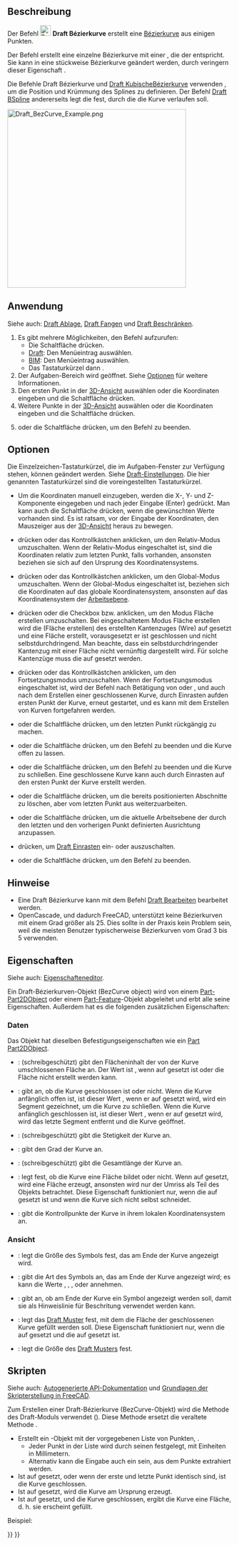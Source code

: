 <languages/>

{{Docnav/de
|[[Draft_CubicBezCurve/de|KubischeBézierkurve]]
|[[Draft_Point/de|Punkt]]
|[[Draft_Workbench|Draft]]
|IconL=Draft_CubicBezCurve.svg
|IconR=Draft_Point.svg
|IconC=Workbench_Draft.svg
}}

{{GuiCommand/de
|Name=Draft BezCurve
|Name/de=Draft Bézierkurve
|MenuLocation=Zeichnen → Bézierwerkzeuge → Bézierkurve<br>2D-Zeichnen → Bézierkurve
|Workbenches=[[Draft_Workbench/de|Draft]], [[BIM_Workbench/de|BIM]]
|Shortcut={{KEY|B}} {{KEY|Z}}
|Version=0.14
|SeeAlso=[[Draft_CubicBezCurve/de|Draft KubischeBézierkurve]], [[Draft_BSpline/de|Draft BSpline]]
}}

<span id="Description"></span>
==Beschreibung== 

Der Befehl [[Image:Draft_BezCurve.svg|24px]] '''Draft Bézierkurve''' erstellt eine [https://de.wikipedia.org/wiki/B%C3%A9zierkurve Bézierkurve] aus einigen Punkten.

Der Befehl erstellt eine einzelne Bézierkurve mit einer {{PropertyData/de|Grad}}, die der {{incode|Anzahl_der_Punkte - 1}} entspricht. Sie kann in eine stückweise Bézierkurve geändert werden, durch veringern dieser Eigenschaft .

Die Befehle Draft Bézierkurve und [[Draft_CubicBezCurve/de|Draft KubischeBézierkurve]] verwenden {{Emphasis|Kontrollpunkte}}, um die Position und Krümmung des Splines zu definieren. Der Befehl [[Draft_BSpline/de|Draft BSpline]] andererseits legt die {{Emphasis|exakten Punkte}} fest, durch die die Kurve verlaufen soll.

[[Image:Draft_BezCurve_Example.png|400px]]
{{Caption|Bézierkurve definiert durch mehrere Punkte}}

<span id="Usage"></span>
==Anwendung==

Siehe auch: [[Draft_Tray/de|Draft Ablage]], [[Draft_Snap/de|Draft Fangen]] und [[Draft_Constrain/de|Draft Beschränken]].

# Es gibt mehrere Möglichkeiten, den Befehl aufzurufen:
#* Die Schaltfläche {{Button|[[Image:Draft_BezCurve.svg|16px]] [[Draft_BezCurve/de|Bézierkurve]]}} drücken.
#* [[Draft_Workbench/de|Draft]]: Den Menüeintrag {{MenuCommand|Zeichnen → Bézierwerkzeuge → [[Image:Draft_BezCurve.svg|16px]] Bézierkurve}} auswählen.
#* [[BIM_Workbench/de|BIM]]: Den Menüeintrag {{MenuCommand|2D-Entwurf → [[Image:Draft_BezCurve.svg|16px]] Bézierkurve}} auswählen.
#* Das Tastaturkürzel {{KEY|B}} dann {{KEY|Z}}.
# Der Aufgaben-Bereich {{MenuCommand|Bézierkurve}} wird geöffnet. Siehe [[#Optionen|Optionen]] für weitere Informationen.
# Den ersten Punkt in der [[3D_view/de|3D-Ansicht]] auswählen oder die Koordinaten eingeben und die Schaltfläche {{Button|[[Image:Draft_AddPoint.svg|16px]] Punkt eingeben}} drücken.
# Weitere Punkte in der [[3D_view/de|3D-Ansicht]] auswählen oder die Koordinaten eingeben und die Schaltfläche {{Button|[[Image:Draft_AddPoint.svg|16px]] Punkt eingeben}} drücken.
# {{KEY|Esc}} oder die Schaltfläche {{Button|Schließen}} drücken, um den Befehl zu beenden.

<span id="Options"></span>
==Optionen==

Die Einzelzeichen-Tastaturkürzel, die im Aufgaben-Fenster zur Verfügung stehen, können geändert werden. Siehe [[Draft_Preferences/de|Draft-Einstellungen]]. Die hier genannten Tastaturkürzel sind die voreingestellten Tastaturkürzel.

* Um die Koordinaten manuell einzugeben, werden die X-, Y- und Z-Komponente eingegeben und nach jeder Eingabe {{KEY|Eingabe}} (Enter) gedrückt. Man kann auch die Schaltfläche {{Button|[[Image:Draft_AddPoint.svg|16px]] Punkt eingeben}} drücken, wenn die gewünschten Werte vorhanden sind. Es ist ratsam, vor der Eingabe der Koordinaten, den Mauszeiger aus der [[3D_view/de|3D-Ansicht]] heraus zu bewegen.
* {{KEY|R}} drücken oder das Kontrollkästchen {{MenuCommand|Relativ}} anklicken, um den Relativ-Modus umzuschalten. Wenn der Relativ-Modus eingeschaltet ist, sind die Koordinaten relativ zum letzten Punkt, falls vorhanden, ansonsten beziehen sie sich auf den Ursprung des Koordinatensystems.
* {{KEY|G}} drücken oder das Kontrollkästchen {{MenuCommand|Global}} anklicken, um den Global-Modus umzuschalten. Wenn der Global-Modus eingeschaltet ist, beziehen sich die Koordinaten auf das globale Koordinatensystem, ansonsten auf das Koordinatensystem der [[Draft_SelectPlane/de|Arbeitsebene]].
* {{KEY|F}} drücken oder die Checkbox {{MenuCommand|Füllen}}{{VersionNoteMinus/de|1.0}} bzw. {{MenuCommand|Fläche erstellen}}{{VersionNote/de|1.1}} anklicken, um den Modus Fläche erstellen umzuschalten. Bei eingeschaltetem Modus Fläche erstellen wird die {{PropertyData/de|Make Face}} (Fläche erstellen) des erstellten Kantenzuges (Wire) auf {{TRUE}} gesetzt und eine Fläche erstellt, vorausgesetzt er ist geschlossen und nicht selbstdurchdringend. Man beachte, dass ein selbstdurchdringender Kantenzug mit einer Fläche nicht vernünftig dargestellt wird. Für solche Kantenzüge muss die {{PropertyData/de|Make Face}} auf {{FALSE}} gesetzt werden.
* {{KEY|N}} drücken oder das Kontrollkästchen {{MenuCommand|Fortsetzen}} anklicken, um den Fortsetzungsmodus umzuschalten. Wenn der Fortsetzungsmodus eingeschaltet ist, wird der Befehl nach Betätigung von {{Button|[[IMage:Draft_FinishLine.svg|16px]] Fertigstellen}} oder {{Button|[[Image:Draft_CloseLine.svg|16px]] Schließen}}, und auch nach dem Erstellen einer geschlossenen Kurve, durch Einrasten aufden ersten Punkt der Kurve, erneut gestartet, und es kann mit dem Erstellen von Kurven fortgefahren werden.
* {{KEY|/}} oder die Schaltfläche {{Button|[[Image:Draft_UndoLine.svg|16px]] Rückgängig}} drücken, um den letzten Punkt rückgängig zu machen.
* {{KEY|A}} oder die Schaltfläche {{Button|[[Image:Draft_FinishLine.svg|16px]] Fertigstellen}} drücken, um den Befehl zu beenden und die Kurve offen zu lassen.
* {{KEY|O}} oder die Schaltfläche {{Button|[[Image:Draft_CloseLine.svg|16px]] Schließen}} drücken, um den Befehl zu beenden und die Kurve zu schließen. Eine geschlossene Kurve kann auch durch Einrasten auf den ersten Punkt der Kurve erstellt werden.
* {{KEY|W}} oder die Schaltfläche {{Button|[[Image:Draft Wipe.svg|16px]] Radieren}} drücken, um die bereits positionierten Abschnitte zu löschen, aber vom letzten Punkt aus weiterzuarbeiten.
* {{KEY|U}} oder die Schaltfläche {{Button|[[Image:Draft SelectPlane.svg|16px]] [[Draft_SelectPlane/de|Arbeitsebene festelegen]]}} drücken, um die aktuelle Arbeitsebene der durch den letzten und den vorherigen Punkt definierten Ausrichtung anzupassen.
* {{KEY|S}} drücken, um [[Draft_Snap/de|Draft Einrasten]] ein- oder auszuschalten.
* {{KEY|Esc}} oder die Schaltfläche {{Button|Schliessen}} drücken, um den Befehl zu beenden.

<span id="Notes"></span>
==Hinweise==

* Eine Draft Bézierkurve kann mit dem Befehl [[Draft_Edit/de|Draft Bearbeiten]] bearbeitet werden.
* OpenCascade, und dadurch FreeCAD, unterstützt keine Bézierkurven mit einem Grad größer als 25. Dies sollte in der Praxis kein Problem sein, weil die meisten Benutzer typischerweise Bézierkurven vom Grad 3 bis 5 verwenden.

<span id="Properties"></span>
==Eigenschaften==

Siehe auch: [[Property_editor/de|Eigenschafteneditor]].

Ein Draft-Bézierkurven-Objekt (BezCurve object) wird von einem [[Part_Part2DObject/de|Part-Part2DObject]] {{VersionNoteMinus/de|1.0}} oder einem [[Part_Feature|Part-Feature]]-Objekt {{VersionNotePlus/de|1.1}} abgeleitet und erbt alle seine Eigenschaften. Außerdem hat es die folgenden zusätzlichen Eigenschaften:

<span id="Data"></span>
===Daten===

{{TitleProperty|Attachment}}

Das Objekt hat dieselben Befestigungseigenschaften wie ein [[Part_Part2DObject/de#Daten|Part Part2DObject]].

{{TitleProperty|Draft}}

* {{PropertyData/de|Area|Area}}: (schreibgeschützt) gibt den Flächeninhalt der von der Kurve umschlossenen Fläche an. Der Wert ist {{value|0.0}}, wenn {{PropertyData/de|Make Face}} auf {{FALSE}} gesetzt ist oder die Fläche nicht erstellt werden kann.
* {{PropertyData/de|Closed|Bool}}: gibt an, ob die Kurve geschlossen ist oder nicht. Wenn die Kurve anfänglich offen ist, ist dieser Wert {{FALSE}}, wenn er auf {{TRUE}} gesetzt wird, wird ein Segment gezeichnet, um die Kurve zu schließen. Wenn die Kurve anfänglich geschlossen ist, ist dieser Wert {{TRUE}}, wenn er auf {{FALSE}} gesetzt wird, wird das letzte Segment entfernt und die Kurve geöffnet.
* {{PropertyData/de|Stetigkeit|IntegerList}}: (schreibgeschützt) gibt die Stetigkeit der Kurve an.
* {{PropertyData/de|Degree|Integer}}: gibt den Grad der Kurve an.
* {{PropertyData/de|Length|Length}}: (schreibgeschützt) gibt die Gesamtlänge der Kurve an.
* {{PropertyData/de|Make Face|Bool}}: legt fest, ob die Kurve eine Fläche bildet oder nicht. Wenn auf {{TRUE}} gesetzt, wird eine Fläche erzeugt, ansonsten wird nur der Umriss als Teil des Objekts betrachtet. Diese Eigenschaft funktioniert nur, wenn die {{PropertyData/de|Closed}} auf {{TRUE}} gesetzt ist und wenn die Kurve sich nicht selbst schneidet.
* {{PropertyData/de|Points|VectorList}}: gibt die Kontrollpunkte der Kurve in ihrem lokalen Koordinatensystem an.

<span id="View"></span>
===Ansicht===

{{TitleProperty|Draft}}

* {{PropertyView/de|Arrow Size|Length}}: legt die Größe des Symbols fest, das am Ende der Kurve angezeigt wird.
* {{PropertyView/de|Arrow Type|Enumeration}}: gibt die Art des Symbols an, das am Ende der Kurve angezeigt wird; es kann die Werte {{value|Dot}}, {{value|Circle}}, {{value|Arrow}}, {{value|Tick}} oder {{value|Tick-2}} annehmen.
* {{PropertyView/de|End Arrow|Bool}}: gibt an, ob am Ende der Kurve ein Symbol angezeigt werden soll, damit sie als Hinweislinie für Beschritung verwendet werden kann.
* {{PropertyView/de|Pattern|Enumeration}}: legt das [[Draft_Pattern/de|Draft Muster]] fest, mit dem die Fläche der geschlossenen Kurve gefüllt werden soll. Diese Eigenschaft funktioniert nur, wenn die {{PropertyData/de|Make Face}} auf {{TRUE}} gesetzt und die {{PropertyView/de|Display Mode}} auf {{value|Flat Lines}} gesetzt ist.
* {{PropertyView/de|Pattern Size|Float}}: legt die Größe des [[Draft_Pattern/de|Draft Musters]] fest.

<span id="Scripting"></span>
==Skripten==

Siehe auch: [https://freecad.github.io/SourceDoc/ Autogenerierte API-Dokumentation] und [[FreeCAD_Scripting_Basics/de|Grundlagen der Skripterstellung in FreeCAD]].

Zum Erstellen einer Draft-Bézierkurve (BezCurve-Objekt) wird die Methode {{incode|make_bezcurve}} des Draft-Moduls verwendet ({{Version/de|0.19}}). Diese Methode ersetzt die veraltete Methode {{incode|makeBezCurve}}.

{{Code|code=
bezcurve = make_bezcurve(pointslist, closed=False, placement=None, face=None, support=None, degree=None)
bezcurve = make_bezcurve(Part.Wire, closed=False, placement=None, face=None, support=None, degree=None)
}}

* Erstellt ein {{incode|BezCurve}}-Objekt mit der vorgegebenen Liste von Punkten, {{incode|pointslist}}.
** Jeder Punkt in der Liste wird durch seinen {{incode|FreeCAD.Vector}} festgelegt, mit Einheiten in Millimetern.
** Alternativ kann die Eingabe auch ein {{incode|Part.Wire}} sein, aus dem Punkte extrahiert werden.
* Ist {{incode|closed}} auf {{incode|True}} gesetzt, oder wenn der erste und letzte Punkt identisch sind, ist die Kurve geschlossen.
* Ist {{incode|placement}} auf {{incode|None}} gesetzt, wird die Kurve am Ursprung erzeugt.
* Ist {{incode|face}} auf {{incode|True}} gesetzt, und die Kurve geschlossen, ergibt die Kurve eine Fläche, d. h. sie erscheint gefüllt.

Beispiel:

{{Code|code=
import FreeCAD as App
import Draft

doc = App.newDocument()

p1 = App.Vector(0, 0, 0)
p2 = App.Vector(1000, 1000, 0)
p3 = App.Vector(2000, 0, 0)
p4 = App.Vector(1500, -2000, 0)

bezcurve1 = Draft.make_bezcurve([p1, p2, p3, p4], closed=True)
bezcurve2 = Draft.make_bezcurve([p4, 1.3*p2, p1, 4.1*p3], closed=True)
bezcurve3 = Draft.make_bezcurve([1.7*p3, 1.5*p4, 2.1*p2, p1], closed=True)

doc.recompute()
}}


{{Docnav/de
|[[Draft_CubicBezCurve/de|KubischeBézierkurve]]
|[[Draft_Point/de|Punkt]]
|[[Draft_Workbench|Draft]]
|IconL=Draft_CubicBezCurve.svg
|IconR=Draft_Point.svg
|IconC=Workbench_Draft.svg
}}

{{Draft Tools navi{{#translation:}}}}
{{Userdocnavi{{#translation:}}}}